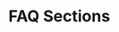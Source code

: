 
# FAQ Sections

<Section
  title="Default"
  tags={["Free"]}
  image={{
    src: "/img/sections/faq/default.png",
    alt: "FAQ Default",
  }}
/>

<Section
  title="Compact"
  tags={["Free"]}
  image={{
    src: "/img/sections/faq/compact.png",
    alt: "FAQ Compact",
  }}
/>

<Section
  title="Split"
  tags={["Free"]}
  image={{
    src: "/img/sections/faq/split.png",
    alt: "FAQ Split",
  }}
/>
